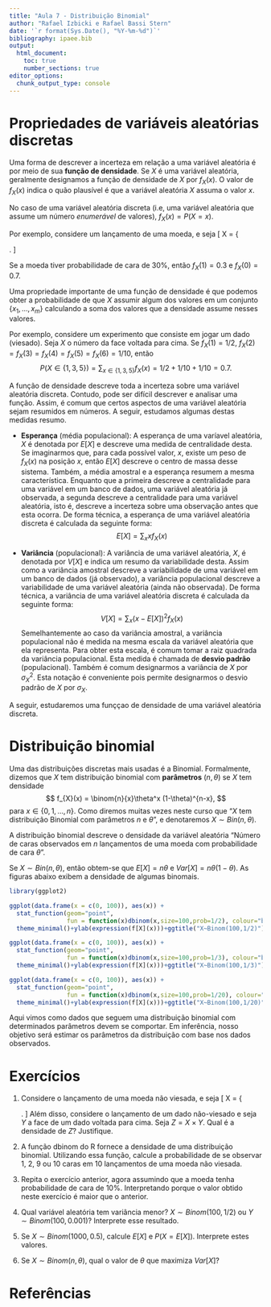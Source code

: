 ```yaml
---
title: "Aula 7 - Distribuição Binomial"
author: "Rafael Izbicki e Rafael Bassi Stern"
date: '`r format(Sys.Date(), "%Y-%m-%d")`'
bibliography: ipaee.bib
output: 
  html_document:
    toc: true
    number_sections: true
editor_options: 
  chunk_output_type: console
---
```


# Propriedades de variáveis aleatórias discretas

Uma forma de descrever a incerteza em relação
a uma variável aleatória é por meio de sua 
**função de densidade**.
Se $X$ é uma variável aleatória, geralmente
designamos a função de densidade de $X$ 
por $f_{X}(x)$.
O valor de $f_{X}(x)$ indica o quão plausível é
que a variável aleatória $X$ assuma o valor $x$.


No caso de uma variável aleatória discreta (i.e, 
uma variável aleatória que assume um número *enumerável*
de valores), $f_{X}(x)=P(X=x)$.

Por exemplo, considere
um lançamento de uma moeda, e
seja 
\[
X = \left\{\begin{array}{ll}
1, & \text{se o lançamento resultou em cara}\\
0, & \text{caso contrário } \\
\end{array} \right.
\]

Se a moeda tiver probabilidade de cara de 30\%, então
$f_X(1)=0.3$ e $f_X(0)=0.7$.

Uma propriedade importante de uma função de densidade é que
podemos obter a probabilidade de que $X$ assumir
algum dos valores em um conjunto
$\{x_1,\ldots,x_m\}$  calculando a soma dos valores
que a densidade assume nesses valores.


Por exemplo, considere um experimento que consiste
em jogar um dado (viesado). Seja $X$ o número da face voltada
para cima. Se $f_X(1)=1/2$, $f_X(2)=f_X(3)=f_X(4)=f_X(5)=f_X(6)=1/10$,
então
$$P(X \in \{1,3,5\})=\sum_{x \in \{1,3,5\}}f_X(x)=1/2+1/10+1/10=0.7.$$

A função de densidade descreve toda
a incerteza sobre uma variável aleatória
discreta.
Contudo, pode ser difícil descrever e
analisar uma função. Assim,
é comum que certos aspectos de
uma variável aleatória sejam resumidos 
em números. A seguir, estudamos
algumas destas medidas resumo.

- **Esperança** (média populacional): 
A esperança de uma varíavel aleatória, $X$ é
denotada por $E[X]$ e descreve
uma medida de centralidade desta.
Se imaginarmos que, para cada possível valor, $x$,
existe um peso de $f_{X}(x)$ na posição $x$, então 
$E[X]$ descreve o centro de massa desse sistema.
Também, a média amostral e a esperança resumem 
a mesma característica.
Enquanto que a primeira descreve a centralidade para
uma variável em um banco de dados, 
uma variável aleatória já observada,
a segunda descreve a centralidade para uma variável aleatória,
isto é, descreve a incerteza sobre 
uma observação antes que esta ocorra.
De forma técnica, a esperança de 
uma variável aleatória discreta é 
calculada da seguinte forma:
$$E[X] = \sum_{x} x f_{X}(x)$$

- **Variância** (populacional): 
A variância de uma variável aleatória, $X$, é
denotada por $V[X]$ e indica um resumo da
variabilidade desta.
Assim como a variância amostral descreve 
a variabilidade de uma variável em um banco de dados (já observado),
a variância populacional descreve
a variabilidade de uma variável aleatória (ainda não observada).
De forma técnica, a variância de 
uma variável aleatória discreta é 
calculada da seguinte forma:
$$V[X] = \sum_x (x-E[X])^2 f_{X}(x)$$
Semelhantemente ao caso da variância amostral,
a variância populacional não é medida na 
mesma escala da variável aleatória que ela representa.
Para obter esta escala, é comum tomar a
raiz quadrada da variância populacional.
Esta medida é chamada de **desvio padrão** (populacional).
Também é comum designarmos a variância de $X$ por
$\sigma^2_X$. Esta notação é conveniente pois permite
designarmos o desvio padrão de $X$ por $\sigma_X$.

A seguir, estudaremos 
uma funççao de densidade de uma variável
aleatória discreta.

# Distribuição binomial

Uma das distribuições discretas mais usadas é a Binomial.
Formalmente, dizemos que $X$ tem 
distribuição binomial com
**parâmetros** $(n,\theta)$
se
$X$ tem densidade
$$
f_{X}(x) = 
\binom{n}{x}\theta^x (1-\theta)^{n-x},
$$
para $x \in \{0,1,\ldots,n\}$.
Como diremos muitas vezes neste curso que 
"$X$ tem distribuição Binomial com parâmetros $n$ e  $\theta$",
e denotaremos $X \sim Bin(n,\theta)$.

A distribuição binomial descreve o densidade da variável aleatória
"Número de caras observados em $n$ lançamentos de uma moeda
com probabilidade de cara $\theta$".

Se $X \sim Bin(n,\theta)$, então obtem-se que
$E[X] = n\theta$ e $Var[X] = n\theta(1-\theta)$.
As figuras abaixo exibem a densidade 
de algumas binomais.
```r
library(ggplot2)

ggplot(data.frame(x = c(0, 100)), aes(x)) + 
  stat_function(geom="point",
                fun = function(x)dbinom(x,size=100,prob=1/2), colour="blue", n = 101)+
  theme_minimal()+ylab(expression(f[X](x)))+ggtitle("X~Binom(100,1/2)")

ggplot(data.frame(x = c(0, 100)), aes(x)) + 
  stat_function(geom="point",
                fun = function(x)dbinom(x,size=100,prob=1/3), colour="blue", n = 101)+
  theme_minimal()+ylab(expression(f[X](x)))+ggtitle("X~Binom(100,1/3)")

ggplot(data.frame(x = c(0, 100)), aes(x)) + 
  stat_function(geom="point",
                fun = function(x)dbinom(x,size=100,prob=1/20), colour="blue", n = 101)+
  theme_minimal()+ylab(expression(f[X](x)))+ggtitle("X~Binom(100,1/20)")
```

Aqui vimos como dados que seguem uma distribuição binomial
com determinados parâmetros
devem se comportar.
Em inferência, nosso objetivo será estimar os parâmetros
da distribuição com base nos dados observados.

# Exercícios

1. Considere o lançamento de uma moeda não viesada, e seja
\[
X = \left\{\begin{array}{ll}
1, & \text{se o lançamento resultou em cara}\\
0, & \text{caso contrário } \\
\end{array} \right.
\]
Além disso, considere o lançamento de um dado não-viesado e seja $Y$ a face de um dado voltada para cima. Seja $Z=X \times Y$.
Qual é a densidade de $Z$? Justifique.

2. A função dbinom do R fornece a densidade de uma distribuição binomial. Utilizando essa função, calcule a probabilidade
de se observar 1, 2, 9 ou 10 caras em 10 lançamentos de uma moeda não viesada.

3. Repita o exercício anterior, agora 
assumindo que a moeda tenha probabilidade de cara de 10\%.
Interpretando porque o valor obtido neste exercício é maior
que o anterior.

3. Qual variável aleatória tem variância menor?
$X \sim Binom(100,1/2)$ ou 
$Y \sim Binom(100,0.001)$? Interprete esse resultado.

4. Se $X \sim Binom(1000, 0.5)$, calcule
$E[X]$ e $P(X = E[X])$. Interprete estes valores.

5. Se $X \sim Binom(n,\theta)$, qual
o valor de $\theta$ que maximiza $Var[X]$?

# Referências 
